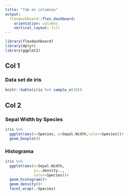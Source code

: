 ```yaml
---
title: "Tab en columnas"
output: 
  flexdashboard::flex_dashboard:
    orientation: columns
    vertical_layout: fill
---
```


```r
library(flexdashboard)
library(dplyr)
library(ggplot2)

```



Col 1
--------------------------

### Data set de iris
```r
knitr::kable(iris %>% sample_n(10))

```



Col 2 {.tabset}
---------------------------

### Sepal Width by Species
```r
iris %>% 
  ggplot(aes(x=Species, y=Sepal.Width,color=Species))+
  geom_boxplot()

```

### Histograma

```r
iris %>%
  ggplot(aes(x=Sepal.Width, 
             y=..density.., 
             color=Species))+
  geom_histogram()+
  geom_density()+
  facet_wrap(.~Species)

```



